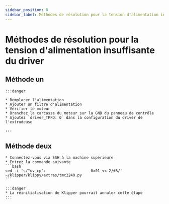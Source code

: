 ```yaml
---
sidebar_position: 8
sidebar_label: Méthodes de résolution pour la tension d'alimentation insuffisante du driver
---
```


# Méthodes de résolution pour la tension d'alimentation insuffisante du driver

## Méthode un

    :::danger

    * Remplacer l'alimentation
    * Ajouter un filtre d'alimentation
    * Vérifier le moteur
    * Branchez la carcasse du moteur sur la GND du panneau de contrôle
    * Ajoutez `driver_TPFD: 0` dans la configuration du driver de l'extrudeuse

    :::

## Méthode deux
    * Connectez-vous via SSH à la machine supérieure
    * Entrez la commande suivante
    ```bash
    sed -i 's/"uv_cp":                    0x01 << 2/#&/' ~/klipper/klippy/extras/tmc2240.py
    ```

    :::danger
    * La réinitialisation de Klipper pourrait annuler cette étape
    :::